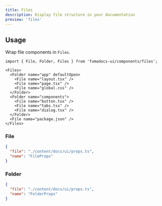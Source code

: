 ```yaml
---
title: Files
description: Display file structure in your documentation
preview: 'files'
---
```


## Usage

Wrap file components in `Files`.

```mdx
import { File, Folder, Files } from 'fumadocs-ui/components/files';

<Files>
  <Folder name="app" defaultOpen>
    <File name="layout.tsx" />
    <File name="page.tsx" />
    <File name="global.css" />
  </Folder>
  <Folder name="components">
    <File name="button.tsx" />
    <File name="tabs.tsx" />
    <File name="dialog.tsx" />
  </Folder>
  <File name="package.json" />
</Files>
```

### File

```json doc-gen:typescript
{
  "file": "./content/docs/ui/props.ts",
  "name": "FileProps"
}
```

### Folder

```json doc-gen:typescript
{
  "file": "./content/docs/ui/props.ts",
  "name": "FolderProps"
}
```
